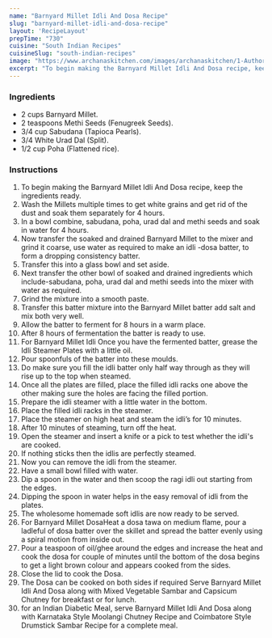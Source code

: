 ---
name: "Barnyard Millet Idli And Dosa Recipe"
slug: "barnyard-millet-idli-and-dosa-recipe"
layout: 'RecipeLayout'
prepTime: "730"
cuisine: "South Indian Recipes"
cuisineSlug: "south-indian-recipes"
image: "https://www.archanaskitchen.com/images/archanaskitchen/1-Author/kavitha-totsandmoms.com/Barnyard-Millet-Idli-Dosa-Batterarchana2.jpg"
excerpt: "To begin making the Barnyard Millet Idli And Dosa recipe, keep the ingredients ready"
---

### Ingredients

- 2 cups Barnyard Millet.
- 2 teaspoons Methi Seeds (Fenugreek Seeds).
- 3/4 cup Sabudana (Tapioca Pearls).
- 3/4 White Urad Dal (Split).
- 1/2 cup Poha (Flattened rice).

### Instructions

1. To begin making the Barnyard Millet Idli And Dosa recipe, keep the ingredients ready.
1. Wash the Millets multiple times to get white grains and get rid of the dust and soak them separately for 4 hours.
1. In a bowl combine, sabudana, poha, urad dal and methi seeds and soak in water for 4 hours.
1. Now transfer the soaked and drained Barnyard Millet to the mixer and grind it coarse, use water as required to make an idli -dosa batter, to form a dropping consistency batter.
1. Transfer this into a glass bowl and set aside.
1. Next transfer the other bowl of soaked and drained ingredients which include-sabudana, poha, urad dal and methi seeds into the mixer with water as required.
1. Grind the mixture into a smooth paste.
1. Transfer this batter mixture into the Barnyard Millet batter add salt and mix both very well.
1. Allow the batter to ferment for 8 hours in a warm place.
1. After 8 hours of fermentation the batter is ready to use.
1. For Barnyard Millet Idli Once you have the fermented batter, grease the Idli Steamer Plates with a little oil.
1. Pour spoonfuls of the  batter into these moulds.
1. Do make sure you fill the idli batter only half way through as they will rise up to the top when steamed.
1. Once all the plates are filled, place the filled idli racks one above the other making sure the holes are facing the filled portion.
1. Prepare the idli steamer with a little water in the bottom.
1. Place the filled idli racks in the steamer.
1. Place the steamer on high heat and steam the idli’s for 10 minutes.
1. After 10 minutes of steaming, turn off the heat.
1. Open the steamer and insert a knife or a pick to test whether the idli's are cooked.
1. If nothing sticks then the idlis are perfectly steamed.
1. Now you can remove the idli from the steamer.
1. Have a small bowl filled with water.
1. Dip a spoon in the water and then scoop the ragi idli out starting from the edges.
1. Dipping the spoon in water helps in the easy removal of idli from the plates.
1. The wholesome homemade soft idlis are now ready to be served.
1. For Barnyard Millet DosaHeat a dosa tawa on medium flame, pour a ladleful of dosa batter over the skillet and spread the batter evenly using a spiral motion from inside out.
1. Pour a teaspoon of oil/ghee around the edges and increase the heat and cook the dosa for couple of minutes until the bottom of the dosa begins to get a light brown colour and appears cooked from the sides.
1. Close the lid to cook the Dosa.
1. The Dosa can be cooked on both sides if required Serve Barnyard Millet Idli And Dosa along with Mixed Vegetable Sambar and Capsicum Chutney for breakfast or for lunch.
1. for an Indian Diabetic Meal, serve Barnyard Millet Idli And Dosa along with Karnataka Style Moolangi Chutney Recipe and Coimbatore Style Drumstick Sambar Recipe for a complete meal.
